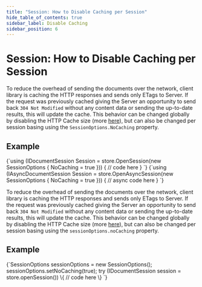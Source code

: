 ```yaml
---
title: "Session: How to Disable Caching per Session"
hide_table_of_contents: true
sidebar_label: Disable Caching
sidebar_position: 6
---
```





# Session: How to Disable Caching per Session
<LanguageSwitcher supportedLanguages={supportedLanguages} />
<LanguageContent language="csharp">


To reduce the overhead of sending the documents over the network, client library is caching the HTTP responses and sends only ETags to Server. If the request was previously cached giving the Server an opportunity to send back `304 Not Modified` without any content data or sending the up-to-date results, this will update the cache. This behavior can be changed globally by disabling the HTTP Cache size (more [here](../../../client-api/configuration/conventions.mdx#maxhttpcachesize)), but can also be changed per session basing using the `SessionOptions.NoCaching` property.

## Example

<Tabs groupId='languageSyntax'>
<TabItem value="Sync" label="Sync">
<CodeBlock language="csharp">
{`using (IDocumentSession Session = store.OpenSession(new SessionOptions
{
    NoCaching = true
}))
{
    // code here
}
`}
</CodeBlock>
</TabItem>
<TabItem value="Async" label="Async">
<CodeBlock language="csharp">
{`using (IAsyncDocumentSession Session = store.OpenAsyncSession(new SessionOptions
{
    NoCaching = true
}))
{
    // async code here
}
`}
</CodeBlock>
</TabItem>
</Tabs>


</LanguageContent>
<LanguageContent language="java">


To reduce the overhead of sending the documents over the network, client library is caching the HTTP responses and sends only ETags to Server. If the request was previously cached giving the Server an opportunity to send back `304 Not Modified` without any content data or sending the up-to-date results, this will update the cache. This behavior can be changed globally by disabling the HTTP Cache size (more [here](../../../client-api/configuration/conventions.mdx#maxhttpcachesize)), but can also be changed per session basing using the `sessionOptions.noCaching` property.

## Example

<TabItem value="open_session_caching_1" label="open_session_caching_1">
<CodeBlock language="java">
{`SessionOptions sessionOptions = new SessionOptions();
sessionOptions.setNoCaching(true);
try (IDocumentSession session = store.openSession()) \{
    // code here
\}
`}
</CodeBlock>
</TabItem>


</LanguageContent>

<!---
### Session
- [What is a Session and How Does it Work](../../../client-api/session/what-is-a-session-and-how-does-it-work)
- [Opening a Session](../../../client-api/session/opening-a-session)
- [Storing Entities](../../../client-api/session/storing-entities)
- [Loading Entities](../../../client-api/session/loading-entities)
- [Saving Changes](../../../client-api/session/saving-changes)


-->